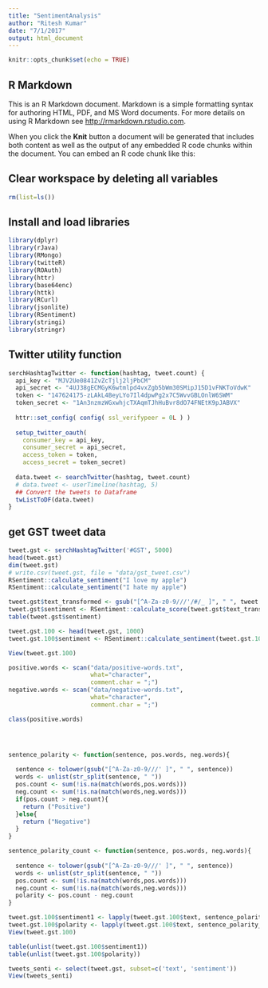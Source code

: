 ```yaml
---
title: "SentimentAnalysis"
author: "Ritesh Kumar"
date: "7/1/2017"
output: html_document
---
```


```r
knitr::opts_chunk$set(echo = TRUE)
```

## R Markdown

This is an R Markdown document. Markdown is a simple formatting syntax for authoring HTML, PDF, and MS Word documents. For more details on using R Markdown see <http://rmarkdown.rstudio.com>.

When you click the **Knit** button a document will be generated that includes both content as well as the output of any embedded R code chunks within the document. You can embed an R code chunk like this:

## Clear workspace by deleting all variables
```r
rm(list=ls())
```
## Install and load libraries
```r
library(dplyr)
library(rJava)
library(RMongo)
library(twitteR)
library(ROAuth)
library(httr)
library(base64enc)
library(httk)
library(RCurl)
library(jsonlite)
library(RSentiment)
library(stringi)
library(stringr)
```
## Twitter utility function
```r
serchHashtagTwitter <- function(hashtag, tweet.count) {
  api_key <- "MJV2Ue0841ZvZcTjlj2ljPbCM"
  api_secret <- "4UJ38gECMGyK6wtmlpd4vxZgb5bWm30SMipJ15D1vFNKToVdwK"
  token <- "147624175-zLAkL4BeyLYo7Il4dpwPg2x7C5WvvGBLOnlW6SWM"
  token_secret <- "1An3nzmzWGxwhjcTXAqmTJhHuBvr8dO74FNEtK9pJABVX"
  
  httr::set_config( config( ssl_verifypeer = 0L ) )
  
  setup_twitter_oauth(
    consumer_key = api_key,
    consumer_secret = api_secret,
    access_token = token,
    access_secret = token_secret)
  
  data.tweet <- searchTwitter(hashtag, tweet.count)
  # data.tweet <- userTimeline(hashtag, 5)
  ## Convert the tweets to Dataframe
  twListToDF(data.tweet)
}
```
## get GST tweet data
```r
tweet.gst <- serchHashtagTwitter('#GST', 5000)
head(tweet.gst)
dim(tweet.gst)
# write.csv(tweet.gst, file = "data/gst_tweet.csv")
RSentiment::calculate_sentiment("I love my apple")
RSentiment::calculate_sentiment("I hate my apple")

tweet.gst$text_transformed <- gsub("[^A-Za-z0-9///'/#/_ ]", " ", tweet.gst$text)
tweet.gst$sentiment <- RSentiment::calculate_score(tweet.gst$text_transformed)
table(tweet.gst$sentiment)

tweet.gst.100 <- head(tweet.gst, 1000)
tweet.gst.100$sentiment <- RSentiment::calculate_sentiment(tweet.gst.100$text)

View(tweet.gst.100)

positive.words <- scan("data/positive-words.txt", 
                       what="character",
                       comment.char = ";")
negative.words <- scan("data/negative-words.txt", 
                       what="character",
                       comment.char = ";")

class(positive.words)





```
```r
sentence_polarity <- function(sentence, pos.words, neg.words){
  
  sentence <- tolower(gsub("[^A-Za-z0-9///' ]", " ", sentence))
  words <- unlist(str_split(sentence, " "))
  pos.count <- sum(!is.na(match(words,pos.words)))
  neg.count <- sum(!is.na(match(words,neg.words)))
  if(pos.count > neg.count){
    return ("Positive")
  }else{
    return ("Negative")
  }
}

sentence_polarity_count <- function(sentence, pos.words, neg.words){
  
  sentence <- tolower(gsub("[^A-Za-z0-9///' ]", " ", sentence))
  words <- unlist(str_split(sentence, " "))
  pos.count <- sum(!is.na(match(words,pos.words)))
  neg.count <- sum(!is.na(match(words,neg.words)))
  polarity <- pos.count - neg.count
}

tweet.gst.100$sentiment1 <- lapply(tweet.gst.100$text, sentence_polarity, positive.words,negative.words)
tweet.gst.100$polarity <- lapply(tweet.gst.100$text, sentence_polarity_count, positive.words,negative.words)
View(tweet.gst.100)

table(unlist(tweet.gst.100$sentiment1))
table(unlist(tweet.gst.100$polarity))

tweets_senti <- select(tweet.gst, subset=c('text', 'sentiment'))
View(tweets_senti)
```

